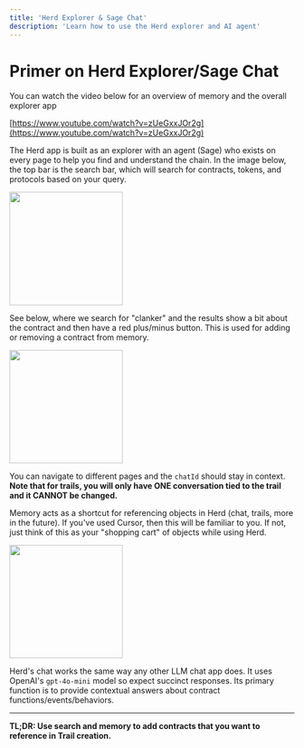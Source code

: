 ```yaml
---
title: 'Herd Explorer & Sage Chat'
description: 'Learn how to use the Herd explorer and AI agent'
---
```


# Primer on Herd Explorer/Sage Chat

<Info>
You can watch the video below for an overview of memory and the overall explorer app

[https://www.youtube.com/watch?v=zUeGxxJOr2g](https://www.youtube.com/watch?v=zUeGxxJOr2g)
</Info>

The Herd app is built as an explorer with an agent (Sage) who exists on every page to help you find and understand the chain. In the image below, the top bar is the search bar, which will search for contracts, tokens, and protocols based on your query. 

<img height="200" src="/images/explorer-main.png" />

See below, where we search for "clanker" and the results show a bit about the contract and then have a red plus/minus button. This is used for adding or removing a contract from memory.

<img height="200" src="/images/explorer-search.png" />

You can navigate to different pages and the `chatId` should stay in context. **Note that for trails, you will only have ONE conversation tied to the trail and it CANNOT be changed.**

Memory acts as a shortcut for referencing objects in Herd (chat, trails, more in the future). If you've used Cursor, then this will be familiar to you. If not, just think of this as your "shopping cart" of objects while using Herd.

<img height="200" src="/images/explorer-memory.png" />

Herd's chat works the same way any other LLM chat app does. It uses OpenAI's `gpt-4o-mini` model so expect succinct responses. Its primary function is to provide contextual answers about contract functions/events/behaviors.

---

**TL;DR: Use search and memory to add contracts that you want to reference in Trail creation.** 